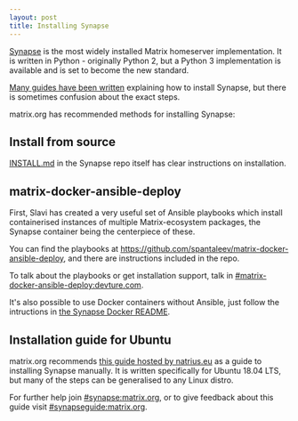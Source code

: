 ```yaml
---
layout: post
title: Installing Synapse
---
```


[Synapse](https://github.com/matrix-org/synapse/) is the most widely installed Matrix homeserver implementation. It is written in Python - originally Python 2, but a Python 3 implementation is available and is set to become the new standard.

[Many guides have been written](https://matrix.org/docs/guides/#installing-synapse) explaining how to install Synapse, but there is sometimes confusion about the exact steps.

matrix.org has recommended methods for installing Synapse:

## Install from source

[INSTALL.md](https://github.com/matrix-org/synapse/blob/master/INSTALL.md) in the Synapse repo itself has clear instructions on installation.

## matrix-docker-ansible-deploy

First, Slavi has created a very useful set of Ansible playbooks which install containerised instances of multiple Matrix-ecosystem packages, the Synapse container being the centerpiece of these.

You can find the playbooks at <https://github.com/spantaleev/matrix-docker-ansible-deploy>, and there are instructions included in the repo.

To talk about the playbooks or get installation support, talk in [#matrix-docker-ansible-deploy:devture.com](https://matrix.to/#/#matrix-docker-ansible-deploy:devture.com).

It's also possible to use Docker containers without Ansible, just follow the intructions in [the Synapse Docker README](https://github.com/matrix-org/synapse/tree/master/docker).

## Installation guide for Ubuntu

matrix.org recommends [this guide hosted by natrius.eu](https://www.natrius.eu/dokuwiki/doku.php?id=digital:server:matrixsynapse) as a guide to installing Synapse manually. It is written specifically for Ubuntu 18.04 LTS, but many of the steps can be generalised to any Linux distro.

For further help join [#synapse:matrix.org](https://matrix.to/#/#synapse:matrix.org), or to give feedback about this guide visit [#synapseguide:matrix.org](https://matrix.to/#/#synapseguide:matrix.org).
